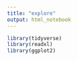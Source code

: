 ```yaml
---
title: "explore"
output: html_notebook
---
```




```r
library(tidyverse)
library(readxl)
library(ggplot2)
```


